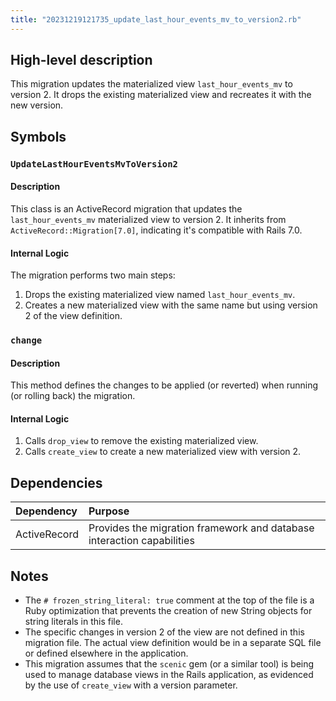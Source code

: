 ```yaml
---
title: "20231219121735_update_last_hour_events_mv_to_version2.rb"
---
```


## High-level description
This migration updates the materialized view `last_hour_events_mv` to version 2. It drops the existing materialized view and recreates it with the new version.

## Symbols

### `UpdateLastHourEventsMvToVersion2`
#### Description
This class is an ActiveRecord migration that updates the `last_hour_events_mv` materialized view to version 2. It inherits from `ActiveRecord::Migration[7.0]`, indicating it's compatible with Rails 7.0.

#### Internal Logic
The migration performs two main steps:
1. Drops the existing materialized view named `last_hour_events_mv`.
2. Creates a new materialized view with the same name but using version 2 of the view definition.

### `change`
#### Description
This method defines the changes to be applied (or reverted) when running (or rolling back) the migration.

#### Internal Logic
1. Calls `drop_view` to remove the existing materialized view.
2. Calls `create_view` to create a new materialized view with version 2.

## Dependencies
| Dependency | Purpose |
|:-----------|:--------|
| ActiveRecord | Provides the migration framework and database interaction capabilities |

## Notes
- The `# frozen_string_literal: true` comment at the top of the file is a Ruby optimization that prevents the creation of new String objects for string literals in this file.
- The specific changes in version 2 of the view are not defined in this migration file. The actual view definition would be in a separate SQL file or defined elsewhere in the application.
- This migration assumes that the `scenic` gem (or a similar tool) is being used to manage database views in the Rails application, as evidenced by the use of `create_view` with a version parameter.